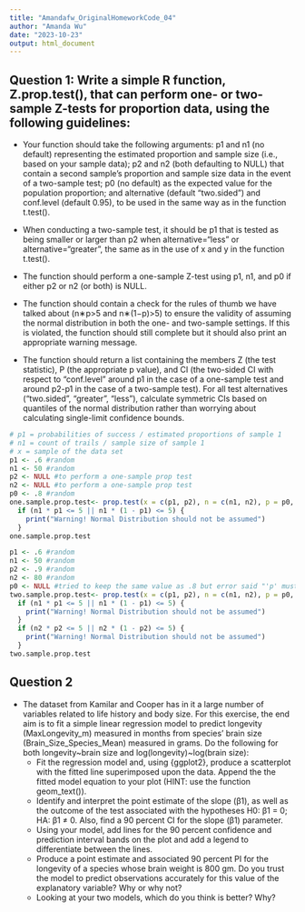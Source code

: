 ```yaml
---
title: "Amandafw_OriginalHomeworkCode_04"
author: "Amanda Wu"
date: "2023-10-23"
output: html_document
---
```



## Question 1: Write a simple R function, Z.prop.test(), that can perform one- or two-sample Z-tests for proportion data, using the following guidelines:
  + Your function should take the following arguments: p1 and n1 (no default) representing the estimated proportion and sample size (i.e., based on your sample data); p2 and n2 (both defaulting to NULL) that contain a second sample’s proportion and sample size data in the event of a two-sample test; p0 (no default) as the expected value for the population proportion; and alternative (default “two.sided”) and conf.level (default 0.95), to be used in the same way as in the function t.test().
  
  + When conducting a two-sample test, it should be p1 that is tested as being smaller or larger than p2 when alternative=“less” or alternative=“greater”, the same as in the use of x and y in the function t.test().
  
  + The function should perform a one-sample Z-test using p1, n1, and p0 if either p2 or n2 (or both) is NULL.
  
  + The function should contain a check for the rules of thumb we have talked about (n∗p>5 and n∗(1−p)>5) to ensure the validity of assuming the normal distribution in both the one- and two-sample settings. If this is violated, the function should still complete but it should also print an appropriate warning message.
  
  + The function should return a list containing the members Z (the test statistic), P (the appropriate p value), and CI (the two-sided CI with respect to “conf.level” around p1 in the case of a one-sample test and around p2-p1 in the case of a two-sample test). For all test alternatives (“two.sided”, “greater”, “less”), calculate symmetric CIs based on quantiles of the normal distribution rather than worrying about calculating single-limit confidence bounds.
  
```r
# p1 = probabilities of success / estimated proportions of sample 1 
# n1 = count of trails / sample size of sample 1
# x = sample of the data set 
p1 <- .6 #random 
n1 <- 50 #random
p2 <- NULL #to perform a one-sample prop test
n2 <- NULL #to perform a one-sample prop test
p0 <- .8 #random
one.sample.prop.test<- prop.test(x = c(p1, p2), n = c(n1, n2), p = p0, alternative = c("two.sided", "less", "greater"), conf.level = 0.95, correct = T ) 
  if (n1 * p1 <= 5 || n1 * (1 - p1) <= 5) {
    print("Warning! Normal Distribution should not be assumed")
  }
one.sample.prop.test 

p1 <- .6 #random 
n1 <- 50 #random
p2 <- .9 #random
n2 <- 80 #random
p0 <- NULL #tried to keep the same value as .8 but error said "'p' must have the same length as 'x' and 'n'" 
two.sample.prop.test<- prop.test(x = c(p1, p2), n = c(n1, n2), p = p0, alternative = c("two.sided", "less", "greater"), conf.level = 0.95, correct = T ) 
  if (n1 * p1 <= 5 || n1 * (1 - p1) <= 5) {
    print("Warning! Normal Distribution should not be assumed")
  }
  if (n2 * p2 <= 5 || n2 * (1 - p2) <= 5) {
    print("Warning! Normal Distribution should not be assumed")
  }
two.sample.prop.test
```


## Question 2
  + The dataset from Kamilar and Cooper has in it a large number of variables related to life history and body size. For this exercise, the end aim is to fit a simple linear regression model to predict longevity (MaxLongevity_m) measured in months from species’ brain size (Brain_Size_Species_Mean) measured in grams. Do the following for both longevity~brain size and log(longevity)~log(brain size):
    + Fit the regression model and, using {ggplot2}, produce a scatterplot with the fitted line superimposed upon the data. Append the the fitted model equation to your plot (HINT: use the function geom_text()).
    + Identify and interpret the point estimate of the slope (β1), as well as the outcome of the test associated with the hypotheses H0: β1 = 0; HA: β1 ≠ 0. Also, find a 90 percent CI for the slope (β1) parameter.
    + Using your model, add lines for the 90 percent confidence and prediction interval bands on the plot and add a legend to differentiate between the lines.
    + Produce a point estimate and associated 90 percent PI for the longevity of a species whose brain weight is 800 gm. Do you trust the model to predict observations accurately for this value of the explanatory variable? Why or why not?
    + Looking at your two models, which do you think is better? Why?
